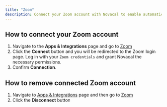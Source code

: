 ```yaml
---
title: "Zoom"
description: Connect your Zoom account with Novacal to enable automatic video conference link generation for booked meetings.
---
```


## How to connect your Zoom account

1. Navigate to the **Apps & Integrations** page and go to [Zoom](https://app.novacal.io/integrations/zoom)
2. Click the **Connect** button and you will be redirected to the Zoom login page. Log in with your `Zoom credentials` and grant Novacal the necessary permissions.
3. Confirm **Connection**.

## How to remove connected Zoom account

1. Navigate to [Apps & Integrations](https://app.novacal.io/integrations) page and then go to [Zoom](https://app.novacal.io/integrations/zoom)
2. Click the **Disconnect** button

